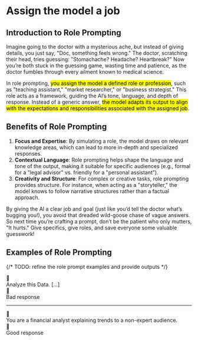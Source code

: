 # Assign the model a job

## Introduction to Role Prompting

Imagine going to the doctor with a mysterious ache, but instead of giving details, you just say, "Doc, something feels wrong." The doctor, scratching their head, tries guessing: "Stomachache? Headache? Heartbreak?" Now you’re both stuck in the guessing game, wasting time and patience, as the doctor fumbles through every ailment known to medical science.

In role prompting, <mark>you assign the model a defined role or profession</mark>, such as "teaching assistant," "market researcher," or "business strategist." This role acts as a framework, guiding the AI’s tone, language, and depth of response. Instead of a generic answer, <mark>the model adapts its output to align with the expectations and responsibilities associated with the assigned job</mark>.

## Benefits of Role Prompting

1. **Focus and Expertise**: By simulating a role, the model draws on relevant knowledge areas, which can lead to more in-depth and specialized responses.
2. **Contextual Language**: Role prompting helps shape the language and tone of the output, making it suitable for specific audiences (e.g., formal for a "legal advisor" vs. friendly for a "personal assistant").
3. **Creativity and Structure**: For complex or creative tasks, role prompting provides structure. For instance, when acting as a "storyteller," the model knows to follow narrative structures rather than a factual approach.

By giving the AI a clear job and goal (just like you’d tell the doctor what’s bugging you!), you avoid that dreaded wild-goose chase of vague answers. So next time you’re crafting a prompt, don’t be the patient who only mutters, "It hurts." Give specifics, give roles, and save everyone some valuable guesswork!

## Examples of Role Prompting

{/* TODO: refine the role prompt examples and provide outputs */}

<div class="chat-container">
  <div class="message user">
    <div class="message-avatar">🙋</div>
    <div class="message-bubble">Analyze this Data. […]</div>
  </div>
  <div class="message assistant">
    <div class="message-avatar">🤖</div>
    <div class="message-bubble">Bad response</div>
  </div>
</div>

---

<div class="chat-container">
  <div class="message user">
    <div class="message-avatar">🙋</div>
    <div class="message-bubble">
      You are a financial analyst explaining trends to a non-expert audience.
    </div>
  </div>
  <div class="message assistant">
    <div class="message-avatar">🤖</div>
    <div class="message-bubble">Good response</div>
  </div>
</div>
